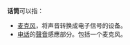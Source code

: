 '''话筒'''可以指：

* [[麦克风|麦克风]]，将声音转换成电子信号的设备。
* [[电话|电话]]的[[聲音|聲音]]感應部分。包括一个麦克风。

{{disambig|CAT=二字消歧义}}